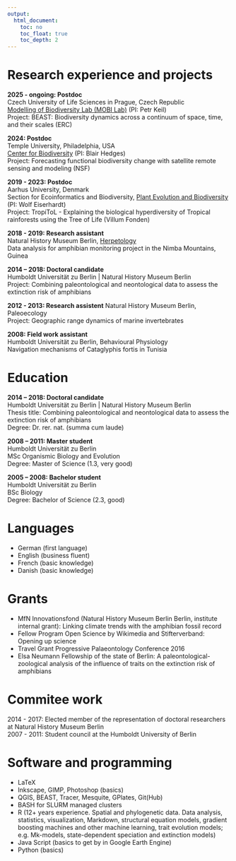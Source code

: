 ```yaml
---
output:
  html_document:
    toc: no
    toc_float: true
    toc_depth: 2
---
```


# Research experience and projects

**2025 - ongoing: Postdoc**\
Czech University of Life Sciences in Prague, Czech Republic\
[Modelling of Biodiversity Lab (MOBI Lab)](https://petrkeil.github.io/) (PI: Petr Keil)\
Project: BEAST: Biodiversity dynamics across a continuum of space, time, and their scales (ERC)


**2024: Postdoc**\
Temple University, Philadelphia, USA\
[Center for Biodiversity](http://www.biodiversitycenter.org/people) (PI: Blair Hedges)\
Project: Forecasting functional biodiversity change with satellite remote sensing and modeling (NSF)


**2019 - 2023: Postdoc**\
Aarhus University, Denmark\
Section for Ecoinformatics and Biodiversity, [Plant Evolution and Biodiversity](https://bio.au.dk/en/research/research-areas/genetics-and-evolution/plant-evolution-and-biodiversity) (PI: Wolf Eiserhardt)\
Project: TropiToL - Explaining the biological hyperdiversity of Tropical rainforests using the Tree of Life (Villum Fonden)

**2018 - 2019: Research assistant**\
Natural History Museum Berlin, [Herpetology](https://www.museumfuernaturkunde.berlin/en/science/reptiles-and-amphibians)\
Data analysis for amphibian monitoring project in the Nimba Mountains, Guinea

**2014 – 2018: Doctoral candidate**\
Humboldt Universität zu Berlin | Natural History Museum Berlin\
Project: Combining paleontological and neontological data to assess the extinction risk of amphibians

**2012 - 2013: Research assistent**
Natural History Museum Berlin, Paleoecology\
Project: Geographic range dynamics of marine invertebrates


**2008: Field work assistant**\
Humboldt Universität zu Berlin, Behavioural Physiology\
Navigation mechanisms of Cataglyphis fortis in Tunisia


# Education

**2014 – 2018: Doctoral candidate**\
Humboldt Universität zu Berlin | Natural History Museum Berlin\
Thesis title: Combining paleontological and neontological data to assess the extinction risk of amphibians\
Degree: Dr. rer. nat. (summa cum laude)

**2008 – 2011: Master student**\
Humboldt Universität zu Berlin\
MSc Organismic Biology and Evolution\
Degree: Master of Science (1.3, very good)

**2005 – 2008: Bachelor student**\
Humboldt Universität zu Berlin\
BSc Biology\
Degree: Bachelor of Science (2.3, good)


# Languages
* German (first language)
* English (business fluent)
* French (basic knowledge)
* Danish (basic knowledge)


# Grants 

* MfN Innovationsfond (Natural History Museum Berlin Berlin, institute internal grant): Linking climate trends with the amphibian fossil record
* Fellow Program Open Science by Wikimedia and Stifterverband: Opening up science
* Travel Grant Progressive Palaeontology Conference 2016
* Elsa Neumann Fellowship of the state of Berlin: A paleontological-zoological analysis of the influence of traits on the extinction risk of amphibians


# Commitee work

2014 - 2017: Elected member of the representation of doctoral researchers at Natural History Museum Berlin\
2007 - 2011: Student council at the Humboldt University of Berlin


# Software and programming 

* LaTeX\
* Inkscape, GIMP, Photoshop (basics)\
* QGIS, BEAST, Tracer, Mesquite, GPlates, Git(Hub)\
* BASH for SLURM managed clusters\
* R (12+ years experience. Spatial and phylogenetic data. Data analysis, statistics, visualization, Markdown, structural equation models, gradient boosting machines and other machine learning, trait evolution models; e.g. Mk-models, state-dependent speciation and extinction models)\
* Java Script (basics to get by in Google Earth Engine)\
* Python (basics)

